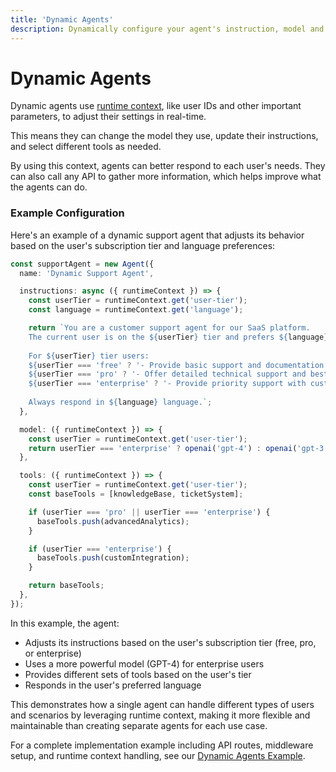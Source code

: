 ```yaml
---
title: 'Dynamic Agents'
description: Dynamically configure your agent's instruction, model and tools using runtime context.
---
```


# Dynamic Agents

Dynamic agents use [runtime context](./runtime-variables), like user IDs and other important parameters, to adjust their settings in real-time.

This means they can change the model they use, update their instructions, and select different tools as needed.

By using this context, agents can better respond to each user's needs. They can also call any API to gather more information, which helps improve what the agents can do.

### Example Configuration

Here's an example of a dynamic support agent that adjusts its behavior based on the user's subscription tier and language preferences:

```typescript
const supportAgent = new Agent({
  name: 'Dynamic Support Agent',

  instructions: async ({ runtimeContext }) => {
    const userTier = runtimeContext.get('user-tier');
    const language = runtimeContext.get('language');

    return `You are a customer support agent for our SaaS platform.
    The current user is on the ${userTier} tier and prefers ${language} language.
    
    For ${userTier} tier users:
    ${userTier === 'free' ? '- Provide basic support and documentation links' : ''}
    ${userTier === 'pro' ? '- Offer detailed technical support and best practices' : ''}
    ${userTier === 'enterprise' ? '- Provide priority support with custom solutions' : ''}
    
    Always respond in ${language} language.`;
  },

  model: ({ runtimeContext }) => {
    const userTier = runtimeContext.get('user-tier');
    return userTier === 'enterprise' ? openai('gpt-4') : openai('gpt-3.5-turbo');
  },

  tools: ({ runtimeContext }) => {
    const userTier = runtimeContext.get('user-tier');
    const baseTools = [knowledgeBase, ticketSystem];

    if (userTier === 'pro' || userTier === 'enterprise') {
      baseTools.push(advancedAnalytics);
    }

    if (userTier === 'enterprise') {
      baseTools.push(customIntegration);
    }

    return baseTools;
  },
});
```

In this example, the agent:

- Adjusts its instructions based on the user's subscription tier (free, pro, or enterprise)
- Uses a more powerful model (GPT-4) for enterprise users
- Provides different sets of tools based on the user's tier
- Responds in the user's preferred language

This demonstrates how a single agent can handle different types of users and scenarios by leveraging runtime context, making it more flexible and maintainable than creating separate agents for each use case.

For a complete implementation example including API routes, middleware setup, and runtime context handling, see our [Dynamic Agents Example](/examples/agents/dynamic-agents).
